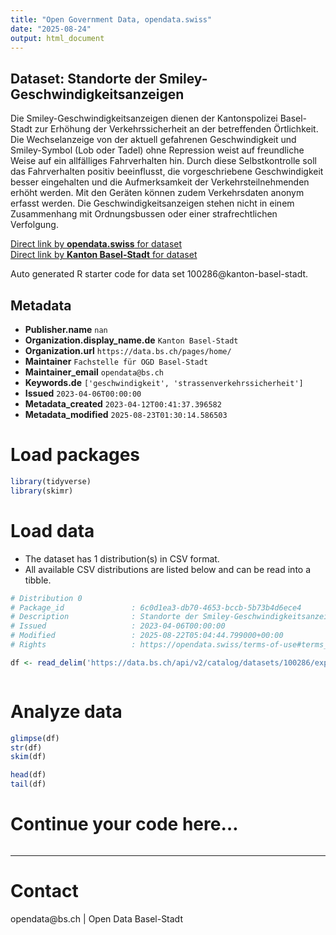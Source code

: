```yaml
---
title: "Open Government Data, opendata.swiss"
date: "2025-08-24"
output: html_document
---
```


## Dataset: Standorte der Smiley-Geschwindigkeitsanzeigen

Die Smiley-Geschwindigkeitsanzeigen dienen der Kantonspolizei Basel-Stadt zur Erhöhung der Verkehrssicherheit an der betreffenden Örtlichkeit. Die Wechselanzeige von der aktuell gefahrenen Geschwindigkeit und Smiley-Symbol (Lob oder Tadel) ohne Repression weist auf freundliche Weise auf ein allfälliges Fahrverhalten hin. Durch diese Selbstkontrolle soll das Fahrverhalten positiv beeinflusst, die vorgeschriebene Geschwindigkeit besser eingehalten und die Aufmerksamkeit der Verkehrsteilnehmenden erhöht werden. Mit den Geräten können zudem Verkehrsdaten anonym erfasst werden. Die Geschwindigkeitsanzeigen stehen nicht in einem Zusammenhang mit Ordnungsbussen oder einer strafrechtlichen Verfolgung.

[Direct link by **opendata.swiss** for dataset](https://opendata.swiss/de/dataset/standorte-der-smiley-geschwindigkeitsanzeigen)<br>
[Direct link by **Kanton Basel-Stadt** for dataset](https://data.bs.ch/explore/dataset/100286/)

Auto generated R starter code for data set 100286@kanton-basel-stadt.

## Metadata

- **Publisher.name** `nan`
- **Organization.display_name.de** `Kanton Basel-Stadt`
- **Organization.url** `https://data.bs.ch/pages/home/`
- **Maintainer** `Fachstelle für OGD Basel-Stadt`
- **Maintainer_email** `opendata@bs.ch`
- **Keywords.de** `['geschwindigkeit', 'strassenverkehrssicherheit']`
- **Issued** `2023-04-06T00:00:00`
- **Metadata_created** `2023-04-12T00:41:37.396582`
- **Metadata_modified** `2025-08-23T01:30:14.586503`


# Load packages

```r

library(tidyverse)
library(skimr)

```

# Load data

-   The dataset has 1 distribution(s) in CSV format.
-   All available CSV distributions are listed below and can be read into a tibble.

```r

# Distribution 0
# Package_id               : 6c0d1ea3-db70-4653-bccb-5b73b4d6ece4
# Description              : Standorte der Smiley-Geschwindigkeitsanzeigen (csv)
# Issued                   : 2023-04-06T00:00:00
# Modified                 : 2025-08-22T05:04:44.799000+00:00
# Rights                   : https://opendata.swiss/terms-of-use#terms_by

df <- read_delim('https://data.bs.ch/api/v2/catalog/datasets/100286/exports/csv?use_labels=true')



```

# Analyze data

```r

glimpse(df)
str(df)
skim(df)

head(df)
tail(df)

```

# Continue your code here...

```r

```

------------------------------------------------------------------------

# Contact

opendata@bs.ch | Open Data Basel-Stadt
